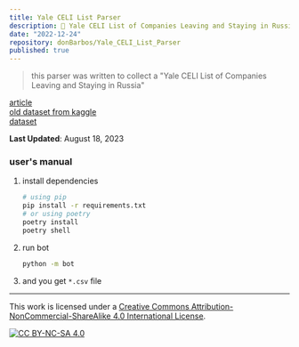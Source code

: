```yaml
---
title: Yale CELI List Parser
description: 🏢 Yale CELI List of Companies Leaving and Staying in Russia, dataset and parser.
date: "2022-12-24"
repository: donBarbos/Yale_CELI_List_Parser
published: true
---
```


> this parser was written to collect a "Yale CELI List of Companies Leaving and Staying in Russia"

[article](https://som.yale.edu/story/2022/over-1000-companies-have-curtailed-operations-russia-some-remain)\
[old dataset from kaggle](https://www.kaggle.com/datasets/stereobooster/yale-som)\
[dataset](https://raw.githubusercontent.com/donBarbos/Yale_CELI_List_Parser/main/Yale_CELI_List_of_Companies_Leaving_and_Staying_in_Russia.csv)

**Last Updated**: August 18, 2023

### user's manual

1.  install dependencies

    ```bash
    # using pip
    pip install -r requirements.txt
    # or using poetry
    poetry install
    poetry shell
    ```

2.  run bot

    ```bash
    python -m bot
    ```

3.  and you get `*.csv` file

---

This work is licensed under a [Creative Commons Attribution-NonCommercial-ShareAlike 4.0 International License][cc-by-nc-sa].

[![CC BY-NC-SA 4.0][cc-by-nc-sa-image]][cc-by-nc-sa]

[cc-by-nc-sa]: http://creativecommons.org/licenses/by-nc-sa/4.0/
[cc-by-nc-sa-image]: https://licensebuttons.net/l/by-nc-sa/4.0/88x31.png
